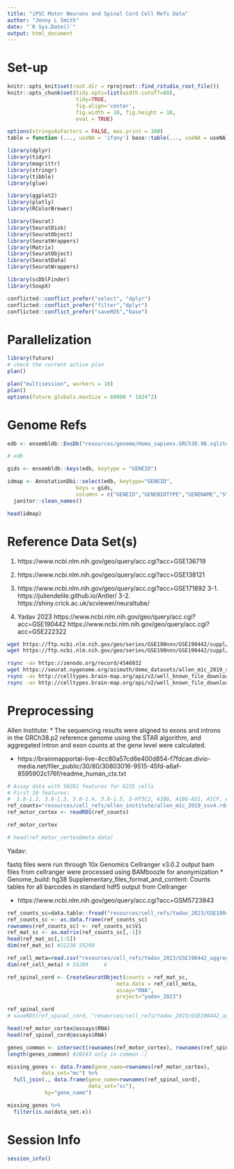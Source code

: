 ```yaml
---
title: "iPSC Motor Neurons and Spinal Cord Cell Refs Data"
author: "Jenny L Smith"
date: "`R Sys.Date()`"
output: html_document
---
```


# Set-up 

```r
knitr::opts_knit$set(root.dir = rprojroot::find_rstudio_root_file())
knitr::opts_chunk$set(tidy.opts=list(width.cutoff=80),
                      tidy=TRUE,
                      fig.align='center',
                      fig.width = 10, fig.height = 10,
                      eval = TRUE)

options(stringsAsFactors = FALSE, max.print = 100)
table = function (..., useNA = 'ifany') base::table(..., useNA = useNA)
```

```r
library(dplyr)
library(tidyr)
library(magrittr)
library(stringr)
library(tibble)
library(glue)

library(ggplot2)
library(plotly)
library(RColorBrewer)

library(Seurat)
library(SeuratDisk)
library(SeuratObject)
library(SeuratWrappers)
library(Matrix)
library(SeuratObject)
library(SeuratData)
library(SeuratWrappers)

library(scDblFinder)
library(SoupX)
```

```r
conflicted::conflict_prefer("select", "dplyr")
conflicted::conflict_prefer("filter","dplyr")
conflicted::conflict_prefer("saveRDS","base")
```


# Parallelization 

```r
library(future)
# check the current active plan
plan()
```

```r
plan("multisession", workers = 16)
plan()
options(future.globals.maxSize = 60000 * 1024^2)
```


# Genome Refs

```r
edb <- ensembldb::EnsDb("resources/genome/Homo_sapiens.GRCh38.98.sqlite")

# edb
```

```r
gids <- ensembldb::keys(edb, keytype = "GENEID")

idmap <- AnnotationDbi::select(edb, keytype="GENEID", 
                      keys = gids, 
                      columns = c("GENEID","GENEBIOTYPE","GENENAME","SYMBOL")) %>% 
  janitor::clean_names()

head(idmap)
```

# Reference Data Set(s)

1. https://www.ncbi.nlm.nih.gov/geo/query/acc.cgi?acc=GSE136719
2. https://www.ncbi.nlm.nih.gov/geo/query/acc.cgi?acc=GSE138121
3. https://www.ncbi.nlm.nih.gov/geo/query/acc.cgi?acc=GSE171892
3-1. https://juliendelile.github.io/Antler/
3-2. https://shiny.crick.ac.uk/scviewer/neuraltube/

4. Yadav 2023 
  https://www.ncbi.nlm.nih.gov/geo/query/acc.cgi?acc=GSE190442
  https://www.ncbi.nlm.nih.gov/geo/query/acc.cgi?acc=GSE222322

```bash
wget https://ftp.ncbi.nlm.nih.gov/geo/series/GSE190nnn/GSE190442/suppl/GSE190442_aggregated_counts_postqc.csv.gz
wget https://ftp.ncbi.nlm.nih.gov/geo/series/GSE190nnn/GSE190442/suppl/GSE190442_aggregated_metadata_postqc.csv.gz

rsync -av https://zenodo.org/record/4546932
wget https://seurat.nygenome.org/azimuth/demo_datasets/allen_m1c_2019_ssv4.rds
rsync -av http://celltypes.brain-map.org/api/v2/well_known_file_download/694416044
rsync -av http://celltypes.brain-map.org/api/v2/well_known_file_download/502175284
```

# Preprocessing

Allen Institute:
* The sequencing results were aligned to exons and introns in the GRCh38.p2 reference genome using the STAR algorithm, and aggregated intron and exon counts at the gene level were calculated.

* https://brainmapportal-live-4cc80a57cd6e400d854-f7fdcae.divio-media.net/filer_public/30/80/30803016-9515-45fd-a6af-8595902c176f/readme_human_ctx.txt 

```r
# Assay data with 50281 features for 6235 cells
# First 10 features:
#  3.8-1.2, 3.8-1.3, 3.8-1.4, 3.8-1.5, 5-HT3C2, A1BG, A1BG-AS1, A1CF, A2M, A2M-AS1 
ref_counts="resources/cell_refs/allen_institute/allen_m1c_2019_ssv4.rds"
ref_motor_cortex <- readRDS(ref_counts)

ref_motor_cortex

# head(ref_motor_cortex@meta.data)
```
Yadav:

fastq files were run through 10x Genomics Cellranger v3.0.2
output bam files from cellranger were processed using BAMboozle for anonymization
* Genome_build: hg38
Supplementary_files_format_and_content: Counts tables for all barcodes in standard hdf5 output from Cellranger

* https://www.ncbi.nlm.nih.gov/geo/query/acc.cgi?acc=GSM5723843

```r
ref_counts_sc=data.table::fread("resources/cell_refs/Yadav_2023/GSE190442_aggregated_counts_postqc.csv")
ref_counts_sc <- as.data.frame(ref_counts_sc)
rownames(ref_counts_sc) <- ref_counts_sc$V1
ref_mat_sc <- as.matrix(ref_counts_sc[,-1])
head(ref_mat_sc[,1:5])
dim(ref_mat_sc) #22238 55290

ref_cell_meta=read.csv("resources/cell_refs/Yadav_2023/GSE190442_aggregated_metadata_postqc.csv", row.names = 1)
dim(ref_cell_meta) # 55289     6

ref_spinal_cord <- CreateSeuratObject(counts = ref_mat_sc,
                                   meta.data = ref_cell_meta,
                                   assay="RNA",
                                   project="yadav_2023")

ref_spinal_cord
# saveRDS(ref_spinal_cord, "resources/cell_refs/Yadav_2023/GSE190442_aggregated_postqc_seurat_obj.RDS")
```

```r
head(ref_motor_cortex@assays$RNA)
head(ref_spinal_cord@assays$RNA)

genes_common <- intersect(rownames(ref_motor_cortex), rownames(ref_spinal_cord))
length(genes_common) #20243 only in common :/
```

```r
missing_genes <- data.frame(gene_name=rownames(ref_motor_cortex),
           data_set="mc") %>% 
  full_join(., data.frame(gene_name=rownames(ref_spinal_cord),
                          data_set="sc"),
            by="gene_name")

missing_genes %>% 
  filter(is.na(data_set.x))
```


# Session Info

```r
session_info()
```

